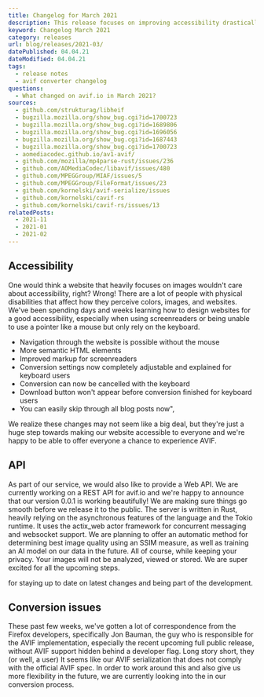 ```yaml
---
title: Changelog for March 2021
description: This release focuses on improving accessibility drastically.
keyword: Changelog March 2021
category: releases
url: blog/releases/2021-03/
datePublished: 04.04.21
dateModified: 04.04.21
tags:
  - release notes
  - avif converter changelog
questions:
  - What changed on avif.io in March 2021?
sources:
  - github.com/strukturag/libheif
  - bugzilla.mozilla.org/show_bug.cgi?id=1700723
  - bugzilla.mozilla.org/show_bug.cgi?id=1689806
  - bugzilla.mozilla.org/show_bug.cgi?id=1696056
  - bugzilla.mozilla.org/show_bug.cgi?id=1687443
  - bugzilla.mozilla.org/show_bug.cgi?id=1700723
  - aomediacodec.github.io/av1-avif/
  - github.com/mozilla/mp4parse-rust/issues/236
  - github.com/AOMediaCodec/libavif/issues/480
  - github.com/MPEGGroup/MIAF/issues/5
  - github.com/MPEGGroup/FileFormat/issues/23
  - github.com/kornelski/avif-serialize/issues
  - github.com/kornelski/cavif-rs
  - github.com/kornelski/cavif-rs/issues/13
relatedPosts:
  - 2021-11
  - 2021-01
  - 2021-02
---
```


## Accessibility

One would think a website that heavily focuses on images wouldn't care about accessibility, right? Wrong! There are a lot of people with physical disabilities that affect how they perceive colors, images, and websites. We've been spending days and weeks learning how to design websites for a good accessibility, especially when using screenreaders or being unable to use a pointer like a mouse but only rely on the keyboard.

- Navigation through the website is possible without the mouse
- More semantic HTML elements
- Improved markup for screenreaders
- Conversion settings now completely adjustable and explained for keyboard users
- Conversion can now be cancelled with the keyboard
- Download button won't appear before conversion finished for keyboard users
- You can easily skip through all blog posts now",

We realize these changes may not seem like a big deal, but they're just a huge step towards making our website accessible to everyone and we're happy to be able to offer everyone a chance to experience AVIF.

## API

As part of our service, we would also like to provide a Web API. We are currently working on a REST API for avif.io and we're happy to announce that our version 0.0.1 is working beautifully! We are making sure things go smooth before we release it to the public. The server is written in Rust, heavily relying on the asynchronous features of the language and the Tokio runtime. It uses the actix_web actor framework for concurrent messaging and websocket support. We are planning to offer an automatic method for determining best image quality using an SSIM measure, as well as training an AI model on our data in the future. All of course, while keeping your privacy. Your images will not be analyzed, viewed or stored. We are super excited for all the upcoming steps.

<Link text="Join our Discord" href="discord.com/invite/6w42YpF5hm" />
for staying up to date on latest changes and being part of the development.

## Conversion issues

These past few weeks, we've gotten a lot of correspondence from the Firefox developers, specifically Jon Bauman, the guy who is responsible for the AVIF implementation, especially the recent upcoming full public release, without AVIF support hidden behind a developer flag. Long story short, they (or well, a user) <Link
  text="experienced a few bugs when it comes to our converter."
  href="bugzilla.mozilla.org/show_bug.cgi?id=1700723"
  ext
/> It seems like our AVIF serialization <Link
  text="is running with a third party dependency"
  href="github.com/mozilla/mp4parse-rust/issues/236"
  ext
/> that does not comply with the official AVIF spec. In order to work around this and also give us more flexibility in the future, we are currently looking into the <Link text="inclusion of libheif" href="github.com/strukturag/libheif" /> in our conversion process.
